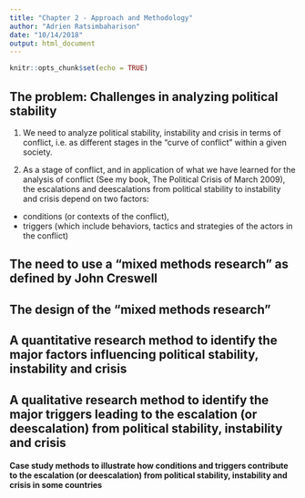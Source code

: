 ```yaml
---
title: "Chapter 2 - Approach and Methodology"
author: "Adrien Ratsimbaharison"
date: "10/14/2018"
output: html_document
---
```


```r
knitr::opts_chunk$set(echo = TRUE)
```

## The problem: Challenges in analyzing political stability

1) We need to analyze political stability, instability and crisis in terms of conflict, i.e. as different stages in the "curve of conflict" within a given society.

2) As a stage of conflict, and in application of what we have learned for the analysis of conflict (See my book, The Political Crisis of March 2009), the escalations and deescalations from political stability to instability and crisis depend on two factors:

- conditions (or contexts of the conflict), 
- triggers (which include behaviors, tactics and strategies of the actors in the conflict)

## The need to use a "mixed methods research" as defined by John Creswell


## The design of the "mixed methods research"


## A quantitative research method to identify the major factors influencing political stability, instability and crisis


## A qualitative research method to identify the major triggers leading to the escalation (or deescalation) from political stability, instability and crisis



#### Case study methods to illustrate how conditions and triggers contribute to the escalation (or deescalation) from political stability, instability and crisis in some countries

